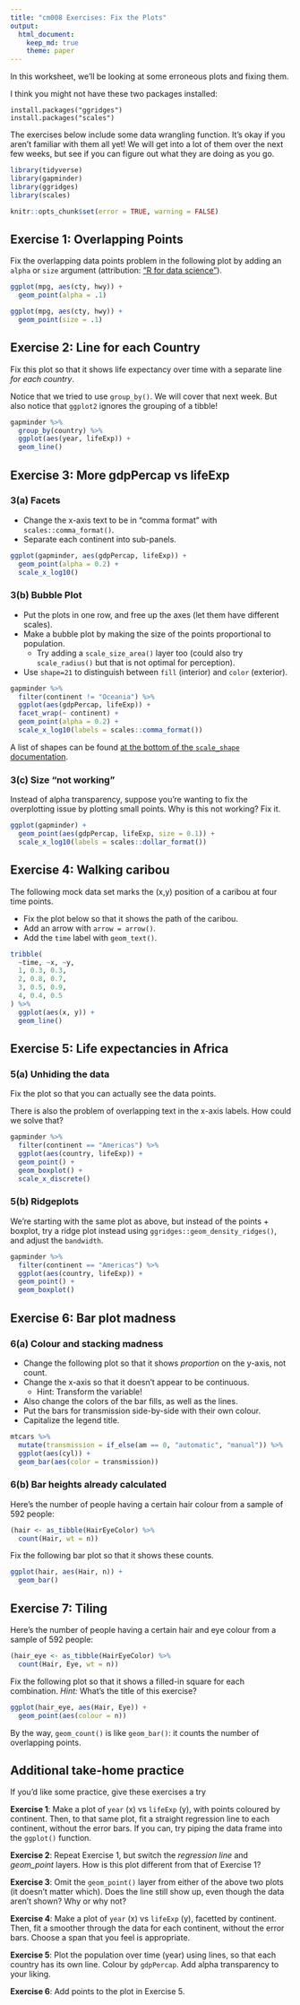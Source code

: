 ```yaml
---
title: "cm008 Exercises: Fix the Plots"
output: 
  html_document:
    keep_md: true
    theme: paper
---
```


In this worksheet, we'll be looking at some erroneous plots and fixing them. 

I think you might not have these two packages installed:

```
install.packages("ggridges")
install.packages("scales")
```

The exercises below include some data wrangling function. It's okay if you
aren't familiar with them all yet! We will get into a lot of them over the
next few weeks, but see if you can figure out what they are doing as you go.

```r
library(tidyverse)
library(gapminder)
library(ggridges)
library(scales)
```

<!-- The following chunk allows errors when knitting -->

```r
knitr::opts_chunk$set(error = TRUE, warning = FALSE)
```


## Exercise 1: Overlapping Points

Fix the overlapping data points problem in the following plot by adding an `alpha`
or `size` argument (attribution: ["R for data science"](https://r4ds.had.co.nz/data-visualisation.html)).

```r
ggplot(mpg, aes(cty, hwy)) + 
  geom_point(alpha = .1)

ggplot(mpg, aes(cty, hwy)) + 
  geom_point(size = .1)

```


## Exercise 2: Line for each Country

Fix this plot so that it shows life expectancy over time with a separate line
_for each country_. 

Notice that we tried to use `group_by()`. We will cover that next week. But 
also notice that `ggplot2` ignores the grouping of a tibble!

```r
gapminder %>% 
  group_by(country) %>% 
  ggplot(aes(year, lifeExp)) +
  geom_line()
```


## Exercise 3: More gdpPercap vs lifeExp

### 3(a) Facets

- Change the x-axis text to be in "comma format" with `scales::comma_format()`.
- Separate each continent into sub-panels.

```r
ggplot(gapminder, aes(gdpPercap, lifeExp)) +
  geom_point(alpha = 0.2) +
  scale_x_log10()
```

### 3(b) Bubble Plot

- Put the plots in one row, and free up the axes (let them have different scales).
- Make a bubble plot by making the size of the points proportional to population. 
  - Try adding a `scale_size_area()` layer too (could also try `scale_radius()` 
    but that is not optimal for perception).
- Use `shape=21` to distinguish between `fill` (interior) and `color` (exterior). 

```r
gapminder %>% 
  filter(continent != "Oceania") %>% 
  ggplot(aes(gdpPercap, lifeExp)) +
  facet_wrap(~ continent) +
  geom_point(alpha = 0.2) +
  scale_x_log10(labels = scales::comma_format())
```

A list of shapes can be found [at the bottom of the `scale_shape` documentation](https://ggplot2.tidyverse.org/reference/scale_shape.html).

### 3(c) Size "not working"

Instead of alpha transparency, suppose you're wanting to fix the overplotting issue by plotting small points. Why is this not working? Fix it.

```r
ggplot(gapminder) +
  geom_point(aes(gdpPercap, lifeExp, size = 0.1)) +
  scale_x_log10(labels = scales::dollar_format())
```


## Exercise 4: Walking caribou

The following mock data set marks the (x,y) position of a caribou at four time points. 

- Fix the plot below so that it shows the path of the caribou. 
- Add an arrow with `arrow = arrow()`.
- Add the `time` label with `geom_text()`.

```r
tribble(
  ~time, ~x, ~y,
  1, 0.3, 0.3,
  2, 0.8, 0.7,
  3, 0.5, 0.9,
  4, 0.4, 0.5
) %>% 
  ggplot(aes(x, y)) + 
  geom_line()
```

## Exercise 5: Life expectancies in Africa

### 5(a) Unhiding the data

Fix the plot so that you can actually see the data points. 

There is also the problem of overlapping text in the x-axis labels. How could we solve that?

```r
gapminder %>% 
  filter(continent == "Americas") %>% 
  ggplot(aes(country, lifeExp)) + 
  geom_point() +
  geom_boxplot() +
  scale_x_discrete()
```

### 5(b) Ridgeplots

We're starting with the same plot as above, but instead of the points + boxplot, try a ridge plot instead using `ggridges::geom_density_ridges()`, and adjust the `bandwidth`.

```r
gapminder %>% 
  filter(continent == "Americas") %>% 
  ggplot(aes(country, lifeExp)) + 
  geom_point() +
  geom_boxplot()
```

## Exercise 6: Bar plot madness

### 6(a) Colour and stacking madness

- Change the following plot so that it shows _proportion_ on the y-axis, not count.
- Change the x-axis so that it doesn't appear to be continuous.
  - Hint: Transform the variable!
- Also change the colors of the bar fills, as well as the lines.
- Put the bars for transmission side-by-side with their own colour.
- Capitalize the legend title.

```r
mtcars %>% 
  mutate(transmission = if_else(am == 0, "automatic", "manual")) %>% 
  ggplot(aes(cyl)) +
  geom_bar(aes(color = transmission))
```

### 6(b) Bar heights already calculated

Here's the number of people having a certain hair colour from a sample of 592 people:

```r
(hair <- as_tibble(HairEyeColor) %>% 
  count(Hair, wt = n))
```

Fix the following bar plot so that it shows these counts.

```r
ggplot(hair, aes(Hair, n)) +
  geom_bar()
```

## Exercise 7: Tiling

Here's the number of people having a certain hair and eye colour from a sample of 592 people:

```r
(hair_eye <- as_tibble(HairEyeColor) %>% 
  count(Hair, Eye, wt = n))
```

Fix the following plot so that it shows a filled-in square for each combination. 
_Hint:_ What's the title of this exercise?

```r
ggplot(hair_eye, aes(Hair, Eye)) +
  geom_point(aes(colour = n))
```

By the way, `geom_count()` is like `geom_bar()`: it counts the number of overlapping points.


## Additional take-home practice

If you'd like some practice, give these exercises a try

__Exercise 1__: Make a plot of `year` (x) vs `lifeExp` (y), with points coloured by continent. Then, to that same plot, fit a straight regression line to each continent, without the error bars. If you can, try piping the data frame into the `ggplot()` function.

__Exercise 2__: Repeat Exercise 1, but switch the _regression line_ and _geom\_point_ layers. How is this plot different from that of Exercise 1?

__Exercise 3__: Omit the `geom_point()` layer from either of the above two plots (it doesn't matter which). Does the line still show up, even though the data aren't shown? Why or why not?

__Exercise 4__: Make a plot of `year` (x) vs `lifeExp` (y), facetted by continent. Then, fit a smoother through the data for each continent, without the error bars. Choose a span that you feel is appropriate.

__Exercise 5__: Plot the population over time (year) using lines, so that each country has its own line. Colour by `gdpPercap`. Add alpha transparency to your liking. 

__Exercise 6__: Add points to the plot in Exercise 5.